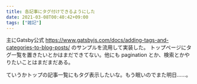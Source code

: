 ```yaml
---
title: 各記事にタグ付けできるようにした
date: 2021-03-08T00:40:42+09:00
tags: ["雑記"]
---
```


主にGatsby公式 https://www.gatsbyjs.com/docs/adding-tags-and-categories-to-blog-posts/ のサンプルを流用して実装した。
トップページにタグ一覧を置きたいとかはまだできてない。他にも pagination とか、検索とかやりたいことはまだまだある。

ていうかトップの記事一覧にもタグ表示したいな。もう眠いのでまた明日……。